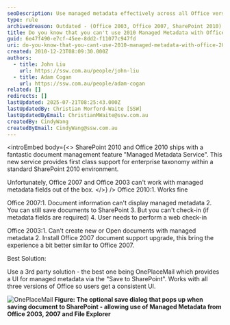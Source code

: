 ```yaml
---
seoDescription: Use managed metadata effectively across all Office versions with OnePlaceMail's UI, compatible with Office 2003, 2007 and File Explorer.
type: rule
archivedreason: Outdated - (Office 2003, Office 2007, SharePoint 2010) are outdated and no longer relevant. See https://www.ssw.com.au/rules/rules-to-better-sharepoint/
title: Do you know that you can't use 2010 Managed Metadata with Office 2007 out of the box?
guid: 6e47f490-e7cf-45ee-8dd2-f11077c947fd
uri: do-you-know-that-you-cant-use-2010-managed-metadata-with-office-2007-out-of-the-box
created: 2010-12-23T08:09:30.000Z
authors:
  - title: John Liu
    url: https://ssw.com.au/people/john-liu
  - title: Adam Cogan
    url: https://ssw.com.au/people/adam-cogan
related: []
redirects: []
lastUpdated: 2025-07-21T08:25:43.000Z
lastUpdatedBy: Christian Morford-Waite [SSW]
lastUpdatedByEmail: ChristianMWaite@ssw.com.au
createdBy: CindyWang
createdByEmail: CindyWang@ssw.com.au
---
```


<introEmbed
  body={<>
SharePoint 2010 and Office 2010 ships with a fantastic document management feature "Managed Metadata Service". This new service provides first class support for enterprise taxonomy within a standard SharePoint 2010 environment.

Unfortunately, Office 2007 and Office 2003 can't work with managed metadata fields out of the box.
  </>}
/>
Office 2010:1. Works fine

Office 2007:1. Document information can't display managed metadata 2. You can still save documents to SharePoint 3. But you can't check-in (if metadata fields are required) 4. User needs to perform a web check-in

Office 2003:1. Can't create new or Open documents with managed metadata 2. Install Office 2007 document support upgrade, this bring the experience a bit better similar to Office 2007.

Best Solution:

Use a 3rd party solution - the best one being OnePlaceMail which provides a UI for managed metadata via the "Save to SharePoint". Works with all three versions of Office so users get a consistent UI.

![OnePlaceMail](/uploads/rules/do-you-know-that-you-cant-use-2010-managed-metadata-with-office-2007-out-of-the-box/OnePlaceMail.jpg)
**Figure: The optional save dialog that pops up when saving document to SharePoint - allowing use of Managed Metadata from Office 2003, 2007 and File Explorer**
